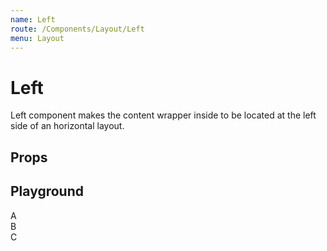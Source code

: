 ```yaml
---
name: Left
route: /Components/Layout/Left
menu: Layout
---
```



# Left

Left component makes the content wrapper inside to be located at the left side of an horizontal layout.

## Props
<Props of={LeftPropsComponent} />

## Playground

<Playground>
  <div style={{display: 'flex', width: '100px'}}>
    <Left><div>A</div></Left>
    <div>B</div>
    <div>C</div>
  </div>
</Playground>
